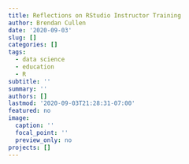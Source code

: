```yaml
---
title: Reflections on RStudio Instructor Training
author: Brendan Cullen
date: '2020-09-03'
slug: []
categories: []
tags:
  - data science
  - education
  - R
subtitle: ''
summary: ''
authors: []
lastmod: '2020-09-03T21:28:31-07:00'
featured: no
image:
  caption: ''
  focal_point: ''
  preview_only: no
projects: []
---
```

